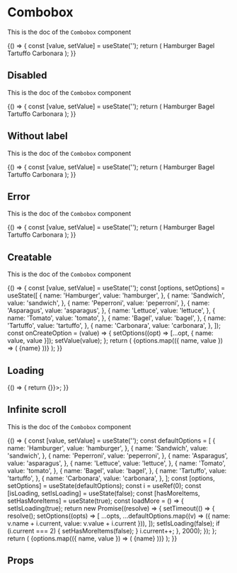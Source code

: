 <!--- Combobox.stories.mdx --->


<Meta title="Design System/Molecules/Combobox" component={Combobox} />

# Combobox

This is the doc of the `Combobox` component

<Canvas>
  <Story name="base">
    {() => {
      const [value, setValue] = useState('');
      return (
        <Combobox label="Food" value={value} onChange={setValue}>
          <ComboboxOption value="hamburger">Hamburger</ComboboxOption>
          <ComboboxOption value="bagel">Bagel</ComboboxOption>
          <ComboboxOption value="tartuffo">Tartuffo</ComboboxOption>
          <ComboboxOption value="carbonara">Carbonara</ComboboxOption>
        </Combobox>
      );
    }}
  </Story>
</Canvas>

## Disabled

This is the doc of the `Combobox` component

<Canvas>
  <Story name="disabled">
    {() => {
      const [value, setValue] = useState('');
      return (
        <Combobox label="Food" disabled value={value} onChange={setValue}>
          <ComboboxOption value="hamburger">Hamburger</ComboboxOption>
          <ComboboxOption value="bagel">Bagel</ComboboxOption>
          <ComboboxOption value="tartuffo">Tartuffo</ComboboxOption>
          <ComboboxOption value="carbonara">Carbonara</ComboboxOption>
        </Combobox>
      );
    }}
  </Story>
</Canvas>

## Without label

This is the doc of the `Combobox` component

<Canvas>
  <Story name="withoutLabel">
    {() => {
      const [value, setValue] = useState('');
      return (
        <Combobox aria-label="Food" value={value} onChange={setValue}>
          <ComboboxOption value="hamburger">Hamburger</ComboboxOption>
          <ComboboxOption value="bagel">Bagel</ComboboxOption>
          <ComboboxOption value="tartuffo">Tartuffo</ComboboxOption>
          <ComboboxOption value="carbonara">Carbonara</ComboboxOption>
        </Combobox>
      );
    }}
  </Story>
</Canvas>

## Error

This is the doc of the `Combobox` component

<Canvas>
  <Story name="error">
    {() => {
      const [value, setValue] = useState('');
      return (
        <Combobox label="Food" value={value} error="An error occured" onChange={setValue}>
          <ComboboxOption value="hamburger">Hamburger</ComboboxOption>
          <ComboboxOption value="bagel">Bagel</ComboboxOption>
          <ComboboxOption value="tartuffo">Tartuffo</ComboboxOption>
          <ComboboxOption value="carbonara">Carbonara</ComboboxOption>
        </Combobox>
      );
    }}
  </Story>
</Canvas>

## Creatable

This is the doc of the `Combobox` component

<Canvas>
  <Story name="creatable">
    {() => {
      const [value, setValue] = useState('');
      const [options, setOptions] = useState([
        {
          name: 'Hamburger',
          value: 'hamburger',
        },
        {
          name: 'Sandwich',
          value: 'sandwich',
        },
        {
          name: 'Peperroni',
          value: 'peperroni',
        },
        {
          name: 'Asparagus',
          value: 'asparagus',
        },
        {
          name: 'Lettuce',
          value: 'lettuce',
        },
        {
          name: 'Tomato',
          value: 'tomato',
        },
        {
          name: 'Bagel',
          value: 'bagel',
        },
        {
          name: 'Tartuffo',
          value: 'tartuffo',
        },
        {
          name: 'Carbonara',
          value: 'carbonara',
        },
      ]);
      const onCreateOption = (value) => {
        setOptions((opt) => [...opt, { name: value, value }]);
        setValue(value);
      };
      return (
        <CreatableCombobox label="Food" value={value} onChange={setValue} onCreateOption={onCreateOption}>
          {options.map(({ name, value }) => (
            <ComboboxOption key={value} value={value}>
              {name}
            </ComboboxOption>
          ))}
        </CreatableCombobox>
      );
    }}
  </Story>
</Canvas>

## Loading

<Canvas>
  <Story name="loading">
    {() => {
      return <Combobox label="Food" loading value="" onChange={() => {}}></Combobox>;
    }}
  </Story>
</Canvas>

## Infinite scroll

This is the doc of the `Combobox` component

<Canvas>
  <Story name="infinite-scroll">
    {() => {
      const [value, setValue] = useState('');
      const defaultOptions = [
        {
          name: 'Hamburger',
          value: 'hamburger',
        },
        {
          name: 'Sandwich',
          value: 'sandwich',
        },
        {
          name: 'Peperroni',
          value: 'peperroni',
        },
        {
          name: 'Asparagus',
          value: 'asparagus',
        },
        {
          name: 'Lettuce',
          value: 'lettuce',
        },
        {
          name: 'Tomato',
          value: 'tomato',
        },
        {
          name: 'Bagel',
          value: 'bagel',
        },
        {
          name: 'Tartuffo',
          value: 'tartuffo',
        },
        {
          name: 'Carbonara',
          value: 'carbonara',
        },
      ];
      const [options, setOptions] = useState(defaultOptions);
      const i = useRef(0);
      const [isLoading, setIsLoading] = useState(false);
      const [hasMoreItems, setHasMoreItems] = useState(true);
      const loadMore = () => {
        setIsLoading(true);
        return new Promise((resolve) => {
          setTimeout(() => {
            resolve();
            setOptions((opts) => [
              ...opts,
              ...defaultOptions.map((v) => ({ name: v.name + i.current, value: v.value + i.current })),
            ]);
            setIsLoading(false);
            if (i.current === 2) {
              setHasMoreItems(false);
            }
            i.current++;
          }, 2000);
        });
      };
      return (
        <Combobox
          label="Food"
          value={value}
          onChange={setValue}
          hasMoreItems={hasMoreItems}
          loading={isLoading}
          onLoadMore={loadMore}
        >
          {options.map(({ name, value }) => (
            <ComboboxOption key={value} value={value}>
              {name}
            </ComboboxOption>
          ))}
        </Combobox>
      );
    }}
  </Story>
</Canvas>

## Props

<ArgsTable of={Combobox} />

